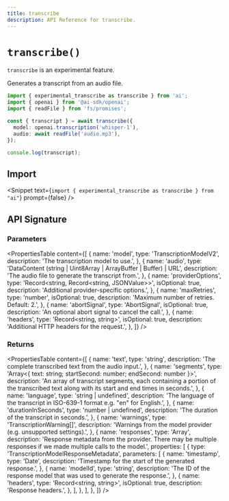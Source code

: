 ```yaml
---
title: transcribe
description: API Reference for transcribe.
---
```


# `transcribe()`

<Note type="warning">`transcribe` is an experimental feature.</Note>

Generates a transcript from an audio file.

```ts
import { experimental_transcribe as transcribe } from 'ai';
import { openai } from '@ai-sdk/openai';
import { readFile } from 'fs/promises';

const { transcript } = await transcribe({
  model: openai.transcription('whisper-1'),
  audio: await readFile('audio.mp3'),
});

console.log(transcript);
```

## Import

<Snippet
  text={`import { experimental_transcribe as transcribe } from "ai"`}
  prompt={false}
/>

## API Signature

### Parameters

<PropertiesTable
  content={[
    {
      name: 'model',
      type: 'TranscriptionModelV2',
      description: 'The transcription model to use.',
    },
    {
      name: 'audio',
      type: 'DataContent (string | Uint8Array | ArrayBuffer | Buffer) | URL',
      description: 'The audio file to generate the transcript from.',
    },
    {
      name: 'providerOptions',
      type: 'Record<string, Record<string, JSONValue>>',
      isOptional: true,
      description: 'Additional provider-specific options.',
    },
    {
      name: 'maxRetries',
      type: 'number',
      isOptional: true,
      description: 'Maximum number of retries. Default: 2.',
    },
    {
      name: 'abortSignal',
      type: 'AbortSignal',
      isOptional: true,
      description: 'An optional abort signal to cancel the call.',
    },
    {
      name: 'headers',
      type: 'Record<string, string>',
      isOptional: true,
      description: 'Additional HTTP headers for the request.',
    },
  ]}
/>

### Returns

<PropertiesTable
  content={[
    {
      name: 'text',
      type: 'string',
      description: 'The complete transcribed text from the audio input.',
    },
    {
      name: 'segments',
      type: 'Array<{ text: string; startSecond: number; endSecond: number }>',
      description:
        'An array of transcript segments, each containing a portion of the transcribed text along with its start and end times in seconds.',
    },
    {
      name: 'language',
      type: 'string | undefined',
      description:
        'The language of the transcript in ISO-639-1 format e.g. "en" for English.',
    },
    {
      name: 'durationInSeconds',
      type: 'number | undefined',
      description: 'The duration of the transcript in seconds.',
    },
    {
      name: 'warnings',
      type: 'TranscriptionWarning[]',
      description:
        'Warnings from the model provider (e.g. unsupported settings).',
    },
    {
      name: 'responses',
      type: 'Array<TranscriptionModelResponseMetadata>',
      description:
        'Response metadata from the provider. There may be multiple responses if we made multiple calls to the model.',
      properties: [
        {
          type: 'TranscriptionModelResponseMetadata',
          parameters: [
            {
              name: 'timestamp',
              type: 'Date',
              description: 'Timestamp for the start of the generated response.',
            },
            {
              name: 'modelId',
              type: 'string',
              description:
                'The ID of the response model that was used to generate the response.',
            },
            {
              name: 'headers',
              type: 'Record<string, string>',
              isOptional: true,
              description: 'Response headers.',
            },
          ],
        },
      ],
    },
  ]}
/>
